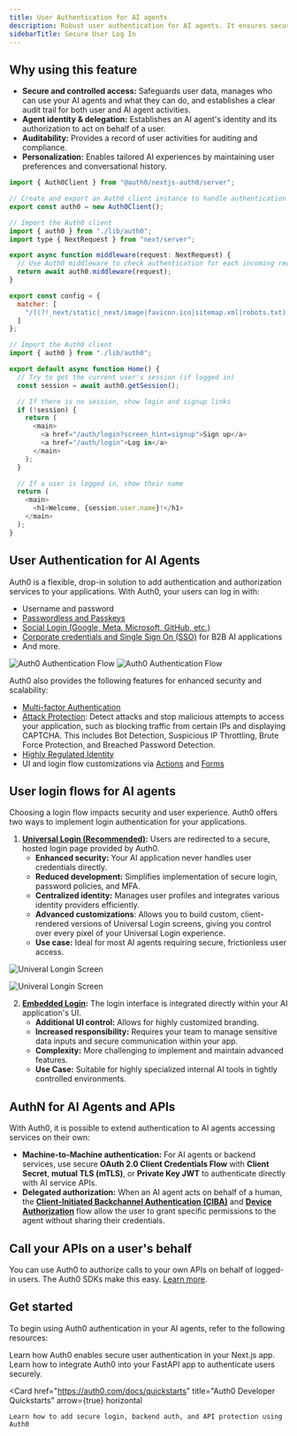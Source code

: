 ```yaml
---
title: User Authentication for AI agents
description: Robust user authentication for AI agents. It ensures security, protects data, and controls access to features.
sidebarTitle: Secure User Log In
---
```


## Why using this feature

- **Secure and controlled access:** Safeguards user data, manages who can use your AI agents and what they can do, and establishes a clear audit trail for both user and AI agent activities.
- **Agent identity & delegation:** Establishes an AI agent's identity and its authorization to act on behalf of a user.
- **Auditability:** Provides a record of user activities for auditing and compliance.
- **Personalization:** Enables tailored AI experiences by maintaining user preferences and conversational history.

<CodeGroup>

```javascript src/lib/auth0.ts
import { Auth0Client } from "@auth0/nextjs-auth0/server";

// Create and export an Auth0 client instance to handle authentication
export const auth0 = new Auth0Client();
```

```javascript src/middleware.ts
// Import the Auth0 client
import { auth0 } from "./lib/auth0";
import type { NextRequest } from "next/server";

export async function middleware(request: NextRequest) {
  // Use Auth0 middleware to check authentication for each incoming request
  return await auth0.middleware(request);
}

export const config = {
  matcher: [
    "/((?!_next/static|_next/image|favicon.ico|sitemap.xml|robots.txt).*)"
  ]
};
```

```javascript src/app/home/page.tsx
// Import the Auth0 client
import { auth0 } from "./lib/auth0";

export default async function Home() {
  // Try to get the current user's session (if logged in)
  const session = await auth0.getSession();

  // If there is no session, show login and signup links
  if (!session) {
    return (
      <main>
        <a href="/auth/login?screen_hint=signup">Sign up</a>
        <a href="/auth/login">Log in</a>
      </main>
    );
  }

  // If a user is logged in, show their name
  return (
    <main>
      <h1>Welcome, {session.user.name}!</h1>
    </main>
  );
}
```
</CodeGroup>

## User Authentication for AI Agents

Auth0 is a flexible, drop-in solution to add authentication and authorization services to your applications. With Auth0, your users can log in with:

- Username and password
- [Passwordless and Passkeys](https://auth0.com/docs/authenticate/passwordless)
- [Social Login (Google, Meta, Microsoft, GitHub, etc.)](https://auth0.com/docs/authenticate/passwordless#social-login)
- [Corporate credentials and Single Sign On (SSO)](https://auth0.com/docs/authenticate/single-sign-on) for B2B AI applications
- And more.

<Frame caption="Auth0 Authentication Flow">
  <img
    className="hidden dark:block"
    src="/img/intro/authentication_for_users_of_ai_applications_diagram_dark.png"
    alt="Auth0 Authentication Flow"
  />
  <img
    className="block dark:hidden"
    src="/img/intro/authentication_for_users_of_ai_applications_diagram_light.png"
    alt="Auth0 Authentication Flow"
  />
</Frame>

Auth0 also provides the following features for enhanced security and scalability:

- [Multi-factor Authentication](https://auth0.com/docs/secure/multi-factor-authentication)
- [Attack Protection](https://auth0.com/docs/secure/attack-protection): Detect attacks and stop malicious attempts to access your application, such as blocking traffic from certain IPs and displaying CAPTCHA. This includes Bot Detection, Suspicious IP Throttling, Brute Force Protection, and Breached Password Detection.
- [Highly Regulated Identity](https://auth0.com/docs/secure/highly-regulated-identity)
- UI and login flow customizations via [Actions](https://auth0.com/docs/customize/actions) and [Forms](https://auth0.com/docs/customize/forms)

## User login flows for AI agents

Choosing a login flow impacts security and user experience. Auth0 offers two ways to implement login authentication for your applications.

1. [**Universal Login (Recommended)**](https://auth0.com/docs/authenticate/login/auth0-universal-login)**:** Users are redirected to a secure, hosted login page provided by Auth0.
   - **Enhanced security:** Your AI application never handles user credentials directly.
   - **Reduced development:** Simplifies implementation of secure login, password policies, and MFA.
   - **Centralized identity:** Manages user profiles and integrates various identity providers efficiently.
   - **Advanced customizations**: Allows you to build custom, client-rendered versions of Universal Login screens, giving you control over every pixel of your Universal Login experience.
   - **Use case:** Ideal for most AI agents requiring secure, frictionless user access.

<Frame>
<img
  className="block dark:hidden"
  src="/img/login_light.png"
  alt="Univeral Longin Screen"
/>

<img
  className="hidden dark:block"
  src="/img/login_dark.png"
  alt="Univeral Longin Screen"
/>
</Frame>

2. [**Embedded Login**](https://auth0.com/docs/authenticate/login/embedded-login)**:** The login interface is integrated directly within your AI application's UI.
   - **Additional UI control:** Allows for highly customized branding.
   - **Increased responsibility:** Requires your team to manage sensitive data inputs and secure communication within your app.
   - **Complexity:** More challenging to implement and maintain advanced features.
   - **Use Case:** Suitable for highly specialized internal AI tools in tightly controlled environments.

## AuthN for AI Agents and APIs

With Auth0, it is possible to extend authentication to AI agents accessing services on their own:

- **Machine-to-Machine authentication:** For AI agents or backend services, use secure **OAuth 2.0 Client Credentials Flow** with **Client Secret**, **mutual TLS (mTLS)**, or **Private Key JWT** to authenticate directly with AI service APIs.
- **Delegated authorization:** When an AI agent acts on behalf of a human, the **[Client-Initiated Backchannel Authentication (CIBA)](https://auth0.com/docs/get-started/authentication-and-authorization-flow/client-initiated-backchannel-authentication-flow/user-authentication-with-ciba)** and **[Device Authorization](https://auth0.com/docs/get-started/authentication-and-authorization-flow/device-authorization-flow)** flow allow the user to grant specific permissions to the agent without sharing their credentials.

## Call your APIs on a user's behalf

You can use Auth0 to authorize calls to your own APIs on behalf of logged-in users. The Auth0 SDKs make this easy. [Learn more](/calling-apis/langgraph/intro/call-your-apis-on-users-behalf).

## Get started

To begin using Auth0 authentication in your AI agents, refer to the following resources:

<Columns>
  <Card
    href="/get-started/user-authentication#next-js"
    title="User Authentication for Next.js"
    horizontal
  >
    Learn how Auth0 enables secure user authentication in your Next.js app.
  </Card>
  <Card
    href="/get-started/user-authentication#fastapi"
    title="User Authentication for FastAPI"
    horizontal
  >
    Learn how to integrate Auth0 into your FastAPI app to authenticate users securely.
  </Card>

  <Card
    href="https://auth0.com/docs/quickstarts"
    title="Auth0 Developer Quickstarts"
    arrow={true}
    horizontal
  >
    Learn how to add secure login, backend auth, and API protection using Auth0
  </Card>
</Columns>


<StarterKits />


<Panel>
  <OverviewTocs
    sections={[
      {
        title: "Learn more",
        links: [
          { label: "Auth0 Docs", href: "https://auth0.com/docs/articles" },
          { label: "Authentication API", href: "https://auth0.com/docs/api/authentication" },
          { label: "Auth0 SDKs", href: "https://auth0.com/docs/libraries" }
        ]
      }
    ]}
  />
</Panel>
